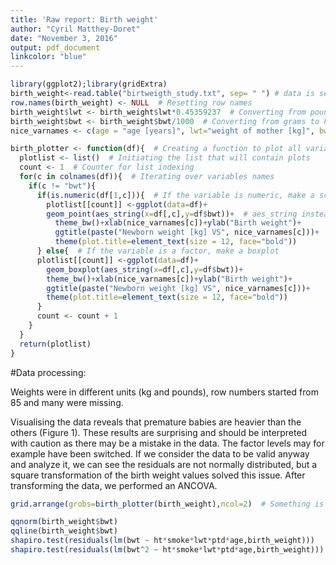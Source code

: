 ```yaml
---
title: 'Raw report: Birth weight'
author: "Cyril Matthey-Doret"
date: "November 3, 2016"
output: pdf_document
linkcolor: "blue"
---
```


```r
library(ggplot2);library(gridExtra)
birth_weight<-read.table("birtweigth_study.txt", sep= " ") # data is separated by spaces (even though the format was originally csv)
row.names(birth_weight) <- NULL  # Resetting row names
birth_weight$lwt <- birth_weight$lwt*0.45359237  # Converting from pounds to kg
birth_weight$bwt <- birth_weight$bwt/1000  # Converting from grams to kg
nice_varnames <- c(age = "age [years]", lwt="weight of mother [kg]", bwt="birth weigh [kg]t",ht="known hypertension", ptd="preterm birth", smoke = "smoking mother")

birth_plotter <- function(df){  # Creating a function to plot all variables vs birth weight
  plotlist <- list()  # Initiating the list that will contain plots
  count <- 1  # Counter for list indexing
  for(c in colnames(df)){  # Iterating over variables names
    if(c != "bwt"){
      if(is.numeric(df[1,c])){  # If the variable is numeric, make a scatterplot
        plotlist[[count]] <-ggplot(data=df)+
        geom_point(aes_string(x=df[,c],y=df$bwt))+  # aes_string instead of aes to prevent erasing of values at last iteration
          theme_bw()+xlab(nice_varnames[c])+ylab("Birth weight")+
          ggtitle(paste("Newborn weight [kg] VS", nice_varnames[c]))+
          theme(plot.title=element_text(size = 12, face="bold"))
      } else{  # If the variable is a factor, make a boxplot
      plotlist[[count]] <-ggplot(data=df)+
        geom_boxplot(aes_string(x=df[,c],y=df$bwt))+
        theme_bw()+xlab(nice_varnames[c])+ylab("Birth weight")+
        ggtitle(paste("Newborn weight [kg] VS", nice_varnames[c]))+
        theme(plot.title=element_text(size = 12, face="bold"))
      }
      count <- count + 1
    }
  }
  return(plotlist)
}

```
#Data processing:

Weights were in different units (kg and pounds), row numbers started from 85 and many were missing.

Visualising the data reveals that premature babies are heavier than the others (Figure 1). These results are surprising and should be interpreted with caution as there may be a mistake in the data. The factor levels may for example have been switched.
If we consider the data to be valid anyway and analyze it, we can see the residuals are not normally distributed, but a square transformation of the birth weight values solved this issue.
After transforming the data, we performed an ANCOVA.

```r
grid.arrange(grobs=birth_plotter(birth_weight),ncol=2)  # Something is wrong, premature babies are heavier...
```


```r

qqnorm(birth_weight$bwt)
qqline(birth_weight$bwt)
shapiro.test(residuals(lm(bwt ~ ht*smoke*lwt*ptd*age,birth_weight)))
shapiro.test(residuals(lm(bwt^2 ~ ht*smoke*lwt*ptd*age,birth_weight)))

```




